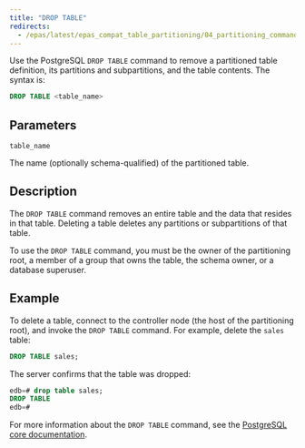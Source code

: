 ```yaml
---
title: "DROP TABLE"
redirects:
  - /epas/latest/epas_compat_table_partitioning/04_partitioning_commands_compatible_with_oracle_databases/12_drop_table/ #generated for docs/epas/reorg-role-use-case-mode
---
```


<div id="drop_table" class="registered_link"></div>

Use the PostgreSQL `DROP TABLE` command to remove a partitioned table definition, its partitions and subpartitions, and the table contents. The syntax is:

```sql
DROP TABLE <table_name>
```

## Parameters

`table_name`

 The name (optionally schema-qualified) of the partitioned table.

## Description

The `DROP TABLE` command removes an entire table and the data that resides in that table. Deleting a table deletes any partitions or subpartitions of that table.

To use the `DROP TABLE` command, you must be the owner of the partitioning root, a member of a group that owns the table, the schema owner, or a database superuser.

## Example

To delete a table, connect to the controller node (the host of the partitioning root), and invoke the `DROP TABLE` command. For example, delete the `sales` table:

```sql
DROP TABLE sales;
```

The server confirms that the table was dropped:

```sql
edb=# drop table sales;
DROP TABLE
edb=#
```

For more information about the `DROP TABLE` command, see the [PostgreSQL core documentation](https://www.postgresql.org/docs/current/static/sql-droptable.html).

